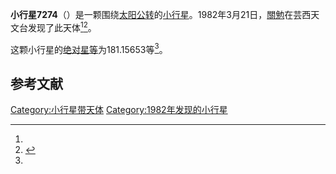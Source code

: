 {{Infobox planet
| bgcolour = #FFFFC0
| name = 7274 Washioyama
| symbol = 
| image = 
| caption = 
| discovery = yes
| discovery_ref = 
| discoverer = [[關勉|關勉]]
| discovery_site = [[芸西天文台|芸西天文台]] 
| discovered = 1982年3月21日
| designations = yes
| mp_name = 
| named_after = 
| alt_names = 1982 FC/ 1989 CP1
| mp_category = [[主带小行星|主带小行星]]
| orbit_ref = <ref name="a">[http://ssd.jpl.nasa.gov/sbdb.cgi?sstr=7274 7274 Washioyama] {{Wayback|url=http://ssd.jpl.nasa.gov/sbdb.cgi?sstr=7274 |date=20201124023801 }}，小行星數據庫瀏覽器（JPL Small-Body Database Browser）－[[美国国家航空航天局|美国国家航空航天局]]喷气推进实验室</ref>
| epoch = 2456400.5 (2013年4月18日更新)
| aphelion = {{convert|2.6544214|AU|km|3|abbr=on|lk=out}}
| perihelion = {{convert|2.0001766|AU|km|3|abbr=on}}
| semimajor = {{convert|2.3272990|AU|km|3|abbr=on}}
| eccentricity = 0.1405588
| period = 1296.811005 [[日|日]]<br />3.55[[儒略年|儒略年]]
| avg_speed = 
| inclination = 10.74380
| asc_node = 25.18833
| mean_anomaly = 
| arg_peri = 181.15653
| satellites = 
| physical_characteristics = yes
| dimensions = 
| mass = 
| density = 
| surface_grav = 
| escape_velocity = 
| sidereal_day = 
| axial_tilt = 
| pole_ecliptic_lat = 
| pole_ecliptic_lon = 
| albedo = 
| temperatures= 
| temp_name1 = 
| mean_temp_1 = 
| max_temp_1 = 
| temp_name2 = 
| max_temp_2 = 
| spectral_type = 
| abs_magnitude = 181.15653
}}

'''小行星7274'''（{{lang-en|7274 Washioyama}}）是一颗围绕[[太阳|太阳]][[公转|公转]]的[[小行星|小行星]]。1982年3月21日，[[關勉|關勉]]在芸西天文台发现了此天体<ref name="a" /><ref>{{cite news|title=小行星列表|url=http://cfa-www.harvard.edu/iau/lists/NumberedMPs.txt|accessdate=2013-07-08|newspaper=哈佛大学|archive-date=2008-05-17|archive-url=https://web.archive.org/web/20080517010638/http://cfa-www.harvard.edu/iau/lists/NumberedMPs.txt|dead-url=no}}</ref>。

这颗小行星的[[绝对星等|绝对星等]]为181.15653等<ref name="a" />。

==参考文献==
{{reflist}}
{{Minor Planet Number|[[小行星7273|小行星7273]]|[[小行星7275|小行星7275]]}}

{{小天体}}

[[Category:小行星带天体|Category:小行星带天体]]
[[Category:1982年发现的小行星|Category:1982年发现的小行星]]

{{asteroid-stub}}